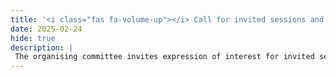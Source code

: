 ```yaml
---
title: '<i class="fas fa-volume-up"></i> Call for invited sessions and lunchtime discussions'
date: 2025-02-24
hide: true
description: |
 The organising committee invites expression of interest for invited sessions and lunchtime discussion topics to be held during the conference. Invited sessions aim to bring together experts to discuss emerging trends, present cutting-edge research, and engage in meaningful discussions on specialised topics that will be of interest to the biometrics community, over a 90 minute period. Lunchtime discussions, over the 60 minute lunchtime break, are an opportunity to discuss in parallel forums issues or topics of common interest to attendees, e.g. what skills are needed by modern biometricians, how should we interact with the machine learning and artificial intelligence community, best practices for statistical consulting, emerging research topics and so on.
---
```



